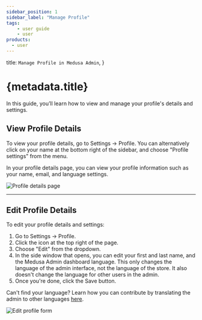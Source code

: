```yaml
---
sidebar_position: 1
sidebar_label: "Manage Profile"
tags:
    - user guide
    - user
products:
  - user
---
```



  title: `Manage Profile in Medusa Admin`,
}

# {metadata.title}

In this guide, you’ll learn how to view and manage your profile's details and settings.

## View Profile Details

To view your profile details, go to Settings → Profile. You can alternatively click on your name at the bottom right of the sidebar, and choose "Profile settings" from the menu.

In your profile details page, you can view your profile information such as your name, email, and language settings.

![Profile details page](https://res.cloudinary.com/dza7lstvk/image/upload/v1740500431/User%20Guide/Screenshot_2025-02-25_at_6.20.05_PM_lhmmxp.png)

---

## Edit Profile Details

To edit your profile details and settings:

1. Go to Settings → Profile.
2. Click the <InlineIcon Icon={EllipsisHorizontal} alt="three-dots" /> icon at the top right of the page.
3. Choose "Edit" from the dropdown.
4. In the side window that opens, you can edit your first and last name, and the Medusa Admin dashboard language. This only changes the language of the admin interface, not the language of the store. It also doesn't change the language for other users in the admin.
5. Once you're done, click the Save button.

<Note title="Tip">

Can't find your language? Learn how you can contribute by translating the admin to other languages [here](!docs!/learn/resources/contribution-guidelines/admin-translations).

</Note>

![Edit profile form](https://res.cloudinary.com/dza7lstvk/image/upload/v1740500618/User%20Guide/Screenshot_2025-02-25_at_6.23.21_PM_tbgsbg.png)
